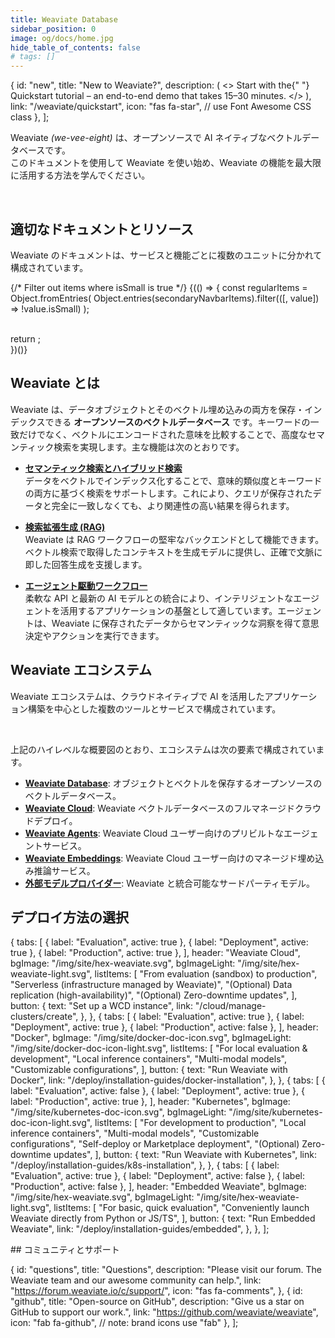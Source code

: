 ```yaml
---
title: Weaviate Database
sidebar_position: 0
image: og/docs/home.jpg
hide_table_of_contents: false
# tags: []
---
```



  {
    id: "new",
    title: "New to Weaviate?",
    description: (
      <>
        Start with the{" "}
        <span className={styles.highlight}>Quickstart tutorial</span> – an
        end-to-end demo that takes 15–30 minutes.
      </>
    ),
    link: "/weaviate/quickstart",
    icon: "fas fa-star", // use Font Awesome CSS class
  },
];

Weaviate _(we-vee-eight)_ は、オープンソースで AI ネイティブなベクトルデータベースです。  
このドキュメントを使用して Weaviate を使い始め、Weaviate の機能を最大限に活用する方法を学んでください。

<CardsSection items={welcomeCardsData} className={styles.smallCards} />

<br />

## 適切なドキュメントとリソース

Weaviate のドキュメントは、サービスと機能ごとに複数のユニットに分かれて構成されています。

{/* Filter out items where isSmall is true */}
{(() => {
  const regularItems = Object.fromEntries(
    Object.entries(secondaryNavbarItems).filter(([, value]) => !value.isSmall)
  );
  
  <br />
  return <CardsSection items={regularItems} />;
  <br />
})()}

## Weaviate とは

Weaviate は、データオブジェクトとそのベクトル埋め込みの両方を保存・インデックスできる **オープンソースのベクトルデータベース** です。キーワードの一致だけでなく、ベクトルにエンコードされた意味を比較することで、高度なセマンティック検索を実現します。主な機能は次のとおりです。

- **[セマンティック検索とハイブリッド検索](../../../../../docs/weaviate/search/basics.md)**  
  データをベクトルでインデックス化することで、意味的類似度とキーワードの両方に基づく検索をサポートします。これにより、クエリが保存されたデータと完全に一致しなくても、より関連性の高い結果を得られます。

- **[検索拡張生成 (RAG)](./search/generative.md)**  
  Weaviate は RAG ワークフローの堅牢なバックエンドとして機能できます。ベクトル検索で取得したコンテキストを生成モデルに提供し、正確で文脈に即した回答生成を支援します。

- **[エージェント駆動ワークフロー](../agents/index.md)**  
  柔軟な API と最新の AI モデルとの統合により、インテリジェントなエージェントを活用するアプリケーションの基盤として適しています。エージェントは、Weaviate に保存されたデータからセマンティックな洞察を得て意思決定やアクションを実行できます。

## Weaviate エコシステム

Weaviate エコシステムは、クラウドネイティブで AI を活用したアプリケーション構築を中心とした複数のツールとサービスで構成されています。


<DocsImage
  image={WeaviateEcosystem}
  alt="The Weaviate Ecosystem"
  layout="below"
/>
<br />

上記のハイレベルな概要図のとおり、エコシステムは次の要素で構成されています。

- **[Weaviate Database](#what-is-weaviate)**: オブジェクトとベクトルを保存するオープンソースのベクトルデータベース。
- **[Weaviate Cloud](/cloud)**: Weaviate ベクトルデータベースのフルマネージドクラウドデプロイ。
- **[Weaviate Agents](/agents)**: Weaviate Cloud ユーザー向けのプリビルトなエージェントサービス。
- **[Weaviate Embeddings](/cloud/embeddings)**: Weaviate Cloud ユーザー向けのマネージド埋め込み推論サービス。
- **[外部モデルプロバイダー](/weaviate/model-providers)**: Weaviate と統合可能なサードパーティモデル。

## デプロイ方法の選択

  {
    tabs: [
      { label: "Evaluation", active: true },
      { label: "Deployment", active: true },
      { label: "Production", active: true },
    ],
    header: "Weaviate Cloud",
    bgImage: "/img/site/hex-weaviate.svg",
    bgImageLight: "/img/site/hex-weaviate-light.svg",
    listItems: [
      "From evaluation (sandbox) to production",
      "Serverless (infrastructure managed by Weaviate)",
      "(Optional) Data replication (high-availability)",
      "(Optional) Zero-downtime updates",
    ],
    button: {
      text: "Set up a WCD instance",
      link: "/cloud/manage-clusters/create",
    },
  },
  {
    tabs: [
      { label: "Evaluation", active: true },
      { label: "Deployment", active: true },
      { label: "Production", active: false },
    ],
    header: "Docker",
    bgImage: "/img/site/docker-doc-icon.svg",
    bgImageLight: "/img/site/docker-doc-icon-light.svg",
    listItems: [
      "For local evaluation & development",
      "Local inference containers",
      "Multi-modal models",
      "Customizable configurations",
    ],
    button: {
      text: "Run Weaviate with Docker",
      link: "/deploy/installation-guides/docker-installation",
    },
  },
  {
    tabs: [
      { label: "Evaluation", active: false },
      { label: "Deployment", active: true },
      { label: "Production", active: true },
    ],
    header: "Kubernetes",
    bgImage: "/img/site/kubernetes-doc-icon.svg",
    bgImageLight: "/img/site/kubernetes-doc-icon-light.svg",
    listItems: [
      "For development to production",
      "Local inference containers",
      "Multi-modal models",
      "Customizable configurations",
      "Self-deploy or Marketplace deployment",
      "(Optional) Zero-downtime updates",
    ],
    button: {
      text: "Run Weaviate with Kubernetes",
      link: "/deploy/installation-guides/k8s-installation",
    },
  },
  {
    tabs: [
      { label: "Evaluation", active: true },
      { label: "Deployment", active: false },
      { label: "Production", active: false },
    ],
    header: "Embedded Weaviate",
    bgImage: "/img/site/hex-weaviate.svg",
    bgImageLight: "/img/site/hex-weaviate-light.svg",
    listItems: [
      "For basic, quick evaluation",
      "Conveniently launch Weaviate directly from Python or JS/TS",
    ],
    button: {
      text: "Run Embedded Weaviate",
      link: "/deploy/installation-guides/embedded",
    },
  },
];

<DeploymentCards items={deploymentCardsData} />
## コミュニティとサポート

  {
    id: "questions",
    title: "Questions",
    description:
      "Please visit our forum. The Weaviate team and our awesome community can help.",
    link: "https://forum.weaviate.io/c/support/",
    icon: "fas fa-comments",
  },
  {
    id: "github",
    title: "Open-source on GitHub",
    description: "Give us a star on GitHub to support our work.",
    link: "https://github.com/weaviate/weaviate",
    icon: "fab fa-github", // note: brand icons use "fab"
  },
];

<CardsSection items={communityCardsData} />